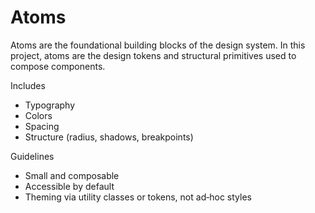 
# Atoms

Atoms are the foundational building blocks of the design system. In this project, atoms are the design tokens and structural primitives used to compose components.

Includes

- Typography
- Colors
- Spacing
- Structure (radius, shadows, breakpoints)

Guidelines

- Small and composable
- Accessible by default
- Theming via utility classes or tokens, not ad‑hoc styles


